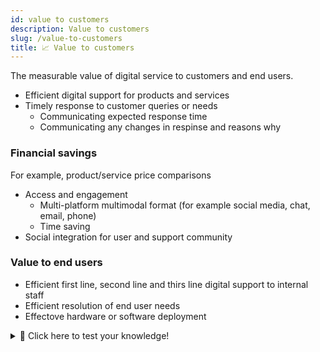 ```yaml
---
id: value to customers
description: Value to customers
slug: /value-to-customers
title: 📈 Value to customers
---
```



The measurable value of digital service to customers and end users. 

- Efficient digital support for products and services
- Timely response to customer queries or needs
    - Communicating expected response time
    - Communicating any changes in respinse and reasons why


### Financial savings
For example, product/service price comparisons

- Access and engagement 
    - Multi-platform multimodal format (for example social media, chat, email, phone)
    - Time saving
- Social integration for user and support community

### Value to end users
- Efficient first line, second line and thirs line digital support to internal staff
- Efficient resolution of end user needs
- Effectove hardware or software deployment


<details>
  <summary>🧠 Click here to test your knowledge! </summary>

<iframe src="https://quizlet.com/679354684/match/embed?i=3loczc&x=1jj1" height="500" width="100%"></iframe>

</details>